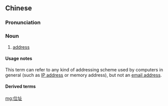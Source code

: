 ==Chinese==
{{zh-forms}}

===Pronunciation===
{{zh-pron
|m=wèizhǐ
|c=wai6 zi2
|cat=n
}}

===Noun===
{{zh-noun}}
# {{lb|zh|computing}} [[address]]

====Usage notes====
This term can refer to any kind of addressing scheme used by computers in general (such as [[IP address]] or memory address), but not an [[email address]].

====Derived terms====
{{zh-der|IP位址|MAC位址}}

{{zh-cat|Computing}}

[[mg:位址]]
